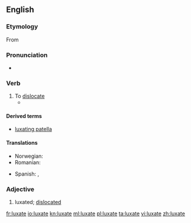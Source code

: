 {{was wotd|2008|December|29}}
==English==

===Etymology===
From {{etyl|la|en}} {{term|luxō|lang=la}}

===Pronunciation===
* {{audio|En-us-luxate.ogg|Audio (US)}}

===Verb===
{{en-verb|luxates|luxating|luxated}}

# To [[dislocate]]
#*{{quote-book|1863|[[w:Stephen Smith (surgeon)|Stephen Smith]]|Hand-book of Surgical Operations|url=http://books.google.com/books?id=-GkfrDGXQH4C&pg=PA97|page=97
|passage=If in cases of difficulty you have recourse to this means, '''luxate''' downwards as far as half the dorsopalmar diameter, and then ''vice versa''.}}

====Derived terms====
*[[luxating patella]]

====Translations====
{{trans-top|to dislocate}}
*Norwegian: {{t-|no|luksere}}
* Romanian: {{t+|ro|luxa}}
{{trans-mid}}
*Spanish: {{t+|es|dislocar}}, {{t-|es|luxar}} 
{{trans-bottom}}

===Adjective===
{{en-adj}}

# luxated; [[dislocated]]

[[fr:luxate]]
[[io:luxate]]
[[kn:luxate]]
[[ml:luxate]]
[[pl:luxate]]
[[ta:luxate]]
[[vi:luxate]]
[[zh:luxate]]